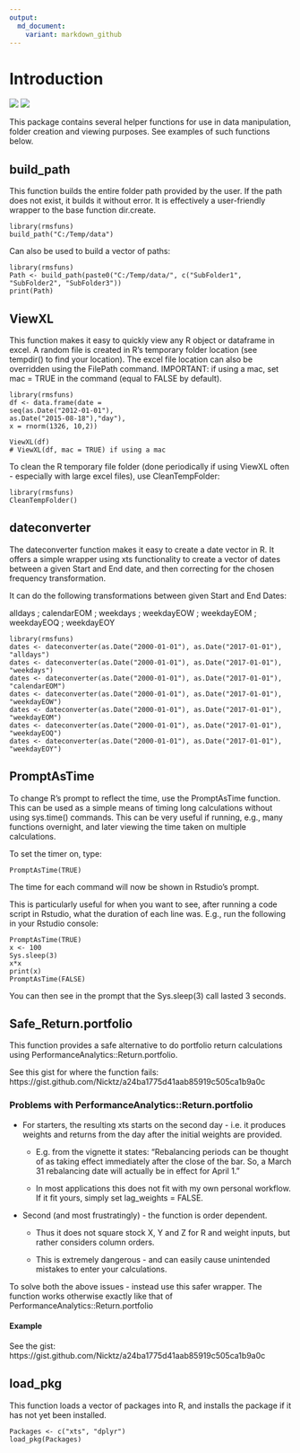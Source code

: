 ```yaml
---
output:
  md_document:
    variant: markdown_github
---
```


# Introduction 

![](https://cranlogs.r-pkg.org/badges/rmsfuns?color=brightgreen)
![](https://cranlogs.r-pkg.org/badges/grand-total/rmsfuns?color=brightgreen)

This package contains several helper functions for use in data manipulation, folder creation and viewing purposes. See examples of such functions below.

## build_path

This function builds the entire folder path provided by the user. If the path does not exist, it builds it without error. It is effectively a user-friendly wrapper to the base function dir.create.

    library(rmsfuns)
    build_path("C:/Temp/data")

Can also be used to build a vector of paths:

    library(rmsfuns)
    Path <- build_path(paste0("C:/Temp/data/", c("SubFolder1", "SubFolder2", "SubFolder3"))
    print(Path)

## ViewXL

This function makes it easy to quickly view any R object or dataframe in excel. A random file is created in R's temporary folder location (see tempdir() to find your location). The excel file location can also be overridden using the FilePath command. IMPORTANT: if using a mac, set mac = TRUE in the command (equal to FALSE by default).

    library(rmsfuns)
    df <- data.frame(date = 
    seq(as.Date("2012-01-01"),
    as.Date("2015-08-18"),"day"), 
    x = rnorm(1326, 10,2))
    
    ViewXL(df)
    # ViewXL(df, mac = TRUE) if using a mac

To clean the R temporary file folder (done periodically if using ViewXL often - especially with large excel files), use CleanTempFolder:

    library(rmsfuns)
    CleanTempFolder()
    
## dateconverter

The dateconverter function makes it easy to create a date vector in R. It offers a simple wrapper using xts functionality to create a vector of dates between a given Start and End date, and then correcting for the chosen frequency transformation.

It can do the following transformations between given Start and End Dates:

alldays ; calendarEOM ; weekdays ; weekdayEOW ; weekdayEOM ; weekdayEOQ ; weekdayEOY

    library(rmsfuns)
    dates <- dateconverter(as.Date("2000-01-01"), as.Date("2017-01-01"), "alldays") 
    dates <- dateconverter(as.Date("2000-01-01"), as.Date("2017-01-01"), "weekdays") 
    dates <- dateconverter(as.Date("2000-01-01"), as.Date("2017-01-01"), "calendarEOM")
    dates <- dateconverter(as.Date("2000-01-01"), as.Date("2017-01-01"), "weekdayEOW")
    dates <- dateconverter(as.Date("2000-01-01"), as.Date("2017-01-01"), "weekdayEOM")
    dates <- dateconverter(as.Date("2000-01-01"), as.Date("2017-01-01"), "weekdayEOQ")
    dates <- dateconverter(as.Date("2000-01-01"), as.Date("2017-01-01"), "weekdayEOY")

## PromptAsTime

To change R's prompt to reflect the time, use the PromptAsTime function. This can be used as a simple means of timing long calculations without using sys.time() commands. This can be very useful if running, e.g., many functions overnight, and later viewing the time taken on multiple calculations.

To set the timer on, type:

    PromptAsTime(TRUE)

The time for each command will now be shown in Rstudio's prompt.

This is particularly useful for when you want to see, after running a code script in Rstudio, what the duration of each line was. E.g., run the following in your Rstudio console:

    PromptAsTime(TRUE)
    x <- 100
    Sys.sleep(3) 
    x*x
    print(x)
    PromptAsTime(FALSE)

You can then see in the prompt that the Sys.sleep(3) call lasted 3 seconds.

## Safe_Return.portfolio

This function provides a safe alternative to do portfolio return calculations using PerformanceAnalytics::Return.portfolio. 

See this gist for where the function fails: https://gist.github.com/Nicktz/a24ba1775d41aab85919c505ca1b9a0c

### Problems with PerformanceAnalytics::Return.portfolio

*  For starters, the resulting xts starts on the second day - i.e. it produces weights and returns from the day after the initial weights are provided.

    * E.g. from the vignette it states: "Rebalancing periods can be thought of as taking effect immediately after the close of the bar. So, a March 31 rebalancing date will actually be in effect for April 1."

    * In most applications this does not fit with my own personal workflow. If it fit yours, simply set lag_weights = FALSE.

* Second (and most frustratingly) - the function is order dependent.

    * Thus it does not square stock X, Y and Z for R and weight inputs, but rather considers column orders.
    
    * This is extremely dangerous - and can easily cause unintended mistakes to enter your calculations.
    
To solve both the above issues - instead use this safer wrapper. The function works otherwise exactly like that of PerformanceAnalytics::Return.portfolio

#### Example

See the gist: https://gist.github.com/Nicktz/a24ba1775d41aab85919c505ca1b9a0c

## load_pkg

This function loads a vector of packages into R, and installs the package if it has not yet been installed.

    Packages <- c("xts", "dplyr")
    load_pkg(Packages)
    

